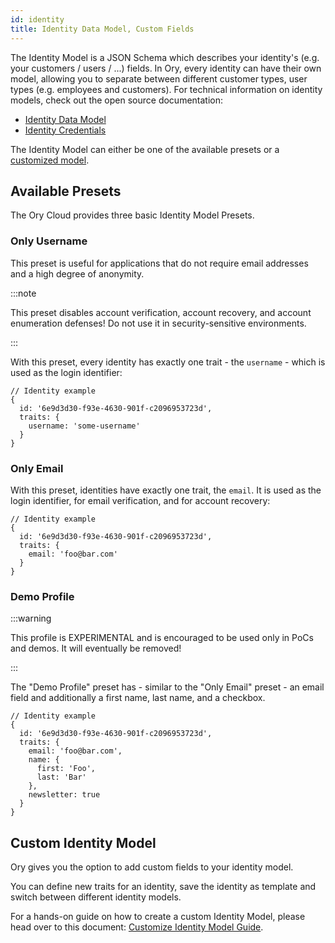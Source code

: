 ```yaml
---
id: identity
title: Identity Data Model, Custom Fields
---
```


The Identity Model is a JSON Schema which describes your identity's (e.g. your
customers / users / ...) fields. In Ory, every identity can have their own
model, allowing you to separate between different customer types, user types
(e.g. employees and customers). For technical information on identity models,
check out the open source documentation:

- [Identity Data Model](https://www.ory.sh/kratos/docs/concepts/identity-data-model)
- [Identity Credentials](https://www.ory.sh/kratos/docs/concepts/credentials)

The Identity Model can either be one of the available presets or a
[customized model](#custom-identity-model).

## Available Presets

The Ory Cloud provides three basic Identity Model Presets.

### Only Username

This preset is useful for applications that do not require email addresses and a
high degree of anonymity.

:::note

This preset disables account verification, account recovery, and account
enumeration defenses! Do not use it in security-sensitive environments.

:::

With this preset, every identity has exactly one trait - the `username` - which
is used as the login identifier:

```json5
// Identity example
{
  id: '6e9d3d30-f93e-4630-901f-c2096953723d',
  traits: {
    username: 'some-username'
  }
}
```

### Only Email

With this preset, identities have exactly one trait, the `email`. It is used as
the login identifier, for email verification, and for account recovery:

```json5
// Identity example
{
  id: '6e9d3d30-f93e-4630-901f-c2096953723d',
  traits: {
    email: 'foo@bar.com'
  }
}
```

### Demo Profile

:::warning

This profile is EXPERIMENTAL and is encouraged to be used only in PoCs and
demos. It will eventually be removed!

:::

The "Demo Profile" preset has - similar to the "Only Email" preset - an email
field and additionally a first name, last name, and a checkbox.

```json5
// Identity example
{
  id: '6e9d3d30-f93e-4630-901f-c2096953723d',
  traits: {
    email: 'foo@bar.com',
    name: {
      first: 'Foo',
      last: 'Bar'
    },
    newsletter: true
  }
}
```

## Custom Identity Model

Ory gives you the option to add custom fields to your identity model.

You can define new traits for an identity, save the identity as template and
switch between different identity models.

For a hands-on guide on how to create a custom Identity Model, please head over
to this document:
[Customize Identity Model Guide](../guides/customize-identity-model.mdx).
